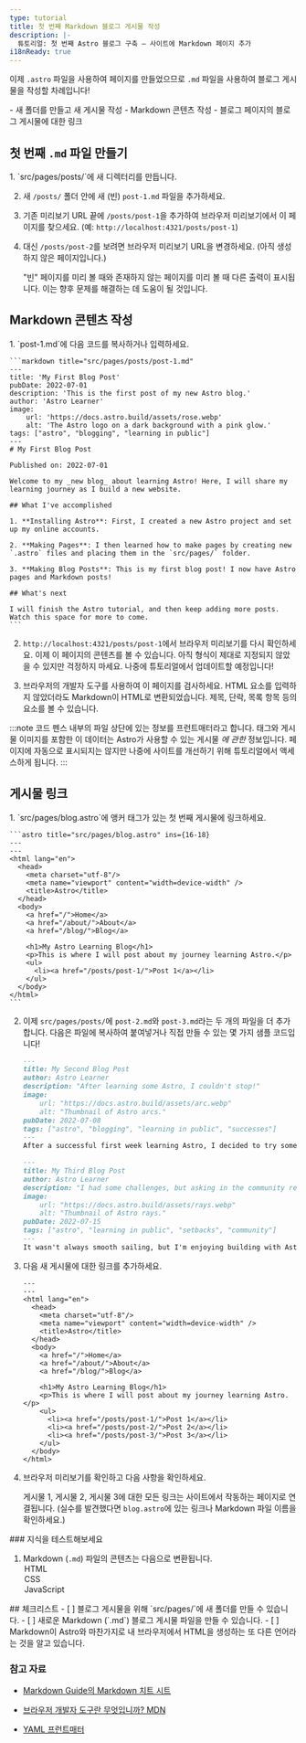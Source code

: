 ```yaml
---
type: tutorial
title: 첫 번째 Markdown 블로그 게시물 작성
description: |-
  튜토리얼: 첫 번째 Astro 블로그 구축 — 사이트에 Markdown 페이지 추가
i18nReady: true
---
```



이제 `.astro` 파일을 사용하여 페이지를 만들었으므로 `.md` 파일을 사용하여 블로그 게시물을 작성할 차례입니다!

<PreCheck>
  - 새 폴더를 만들고 새 게시물 작성
  - Markdown 콘텐츠 작성
  - 블로그 페이지의 블로그 게시물에 대한 링크
</PreCheck>

## 첫 번째 `.md` 파일 만들기

<Steps>
1. `src/pages/posts/`에 새 디렉터리를 만듭니다.

2. 새 `/posts/` 폴더 안에 새 (빈) `post-1.md` 파일을 추가하세요.

3. 기존 미리보기 URL 끝에 `/posts/post-1`을 추가하여 브라우저 미리보기에서 이 페이지를 찾으세요. (예: `http://localhost:4321/posts/post-1`)

4. 대신 `/posts/post-2`를 보려면 브라우저 미리보기 URL을 변경하세요. (아직 생성하지 않은 페이지입니다.)

    "빈" 페이지를 미리 볼 때와 존재하지 않는 페이지를 미리 볼 때 다른 출력이 표시됩니다. 이는 향후 문제를 해결하는 데 도움이 될 것입니다.
</Steps>

## Markdown 콘텐츠 작성

<Steps>
1. `post-1.md`에 다음 코드를 복사하거나 입력하세요.

    ```markdown title="src/pages/posts/post-1.md"
    ---
    title: 'My First Blog Post'
    pubDate: 2022-07-01
    description: 'This is the first post of my new Astro blog.'
    author: 'Astro Learner'
    image:
        url: 'https://docs.astro.build/assets/rose.webp'
        alt: 'The Astro logo on a dark background with a pink glow.'
    tags: ["astro", "blogging", "learning in public"]
    ---
    # My First Blog Post

    Published on: 2022-07-01

    Welcome to my _new blog_ about learning Astro! Here, I will share my learning journey as I build a new website.

    ## What I've accomplished

    1. **Installing Astro**: First, I created a new Astro project and set up my online accounts.

    2. **Making Pages**: I then learned how to make pages by creating new `.astro` files and placing them in the `src/pages/` folder.

    3. **Making Blog Posts**: This is my first blog post! I now have Astro pages and Markdown posts!

    ## What's next

    I will finish the Astro tutorial, and then keep adding more posts. Watch this space for more to come.
    ```

2. `http://localhost:4321/posts/post-1`에서 브라우저 미리보기를 다시 확인하세요. 이제 이 페이지의 콘텐츠를 볼 수 있습니다. 아직 형식이 제대로 지정되지 않았을 수 있지만 걱정하지 마세요. 나중에 튜토리얼에서 업데이트할 예정입니다!

3. 브라우저의 개발자 도구를 사용하여 이 페이지를 검사하세요. HTML 요소를 입력하지 않았더라도 Markdown이 HTML로 변환되었습니다. 제목, 단락, 목록 항목 등의 요소를 볼 수 있습니다.
</Steps>

:::note
코드 펜스 내부의 파일 상단에 있는 정보를 프런트매터라고 합니다. 태그와 게시물 이미지를 포함한 이 데이터는 Astro가 사용할 수 있는 게시물 *에 관한* 정보입니다. 페이지에 자동으로 표시되지는 않지만 나중에 사이트를 개선하기 위해 튜토리얼에서 액세스하게 됩니다.
:::

## 게시물 링크

<Steps>
1. `src/pages/blog.astro`에 앵커 태그가 있는 첫 번째 게시물에 링크하세요.

    ```astro title="src/pages/blog.astro" ins={16-18}
    ---
    ---
    <html lang="en">
      <head>
        <meta charset="utf-8"/>
        <meta name="viewport" content="width=device-width" />
        <title>Astro</title>
      </head>
      <body>
        <a href="/">Home</a>
        <a href="/about/">About</a>
        <a href="/blog/">Blog</a>

        <h1>My Astro Learning Blog</h1>
        <p>This is where I will post about my journey learning Astro.</p>
        <ul>
          <li><a href="/posts/post-1/">Post 1</a></li>
        </ul>
      </body>
    </html>
    ```

2. 이제 `src/pages/posts/`에 `post-2.md`와 `post-3.md`라는 두 개의 파일을 더 추가합니다. 다음은 파일에 복사하여 붙여넣거나 직접 만들 수 있는 몇 가지 샘플 코드입니다!

    ```md title="src/pages/posts/post-2.md"
    ---
    title: My Second Blog Post
    author: Astro Learner
    description: "After learning some Astro, I couldn't stop!"
    image: 
        url: "https://docs.astro.build/assets/arc.webp"
        alt: "Thumbnail of Astro arcs."
    pubDate: 2022-07-08
    tags: ["astro", "blogging", "learning in public", "successes"]
    ---
    After a successful first week learning Astro, I decided to try some more. I wrote and imported a small component from memory!
    ```

    ```md title="src/pages/posts/post-3.md"
    ---
    title: My Third Blog Post
    author: Astro Learner
    description: "I had some challenges, but asking in the community really helped!"
    image: 
        url: "https://docs.astro.build/assets/rays.webp"
        alt: "Thumbnail of Astro rays."
    pubDate: 2022-07-15
    tags: ["astro", "learning in public", "setbacks", "community"]
    ---
    It wasn't always smooth sailing, but I'm enjoying building with Astro. And, the [Discord community](https://astro.build/chat) is really friendly and helpful!
    ```

3. 다음 새 게시물에 대한 링크를 추가하세요.

    ```astro title="src/pages/blog.astro" ins={18-19}
    ---
    ---
    <html lang="en">
      <head>
        <meta charset="utf-8"/>
        <meta name="viewport" content="width=device-width" />
        <title>Astro</title>
      </head>
      <body>
        <a href="/">Home</a>
        <a href="/about/">About</a>
        <a href="/blog/">Blog</a>

        <h1>My Astro Learning Blog</h1>
        <p>This is where I will post about my journey learning Astro.</p>
        <ul>
          <li><a href="/posts/post-1/">Post 1</a></li>
          <li><a href="/posts/post-2/">Post 2</a></li>
          <li><a href="/posts/post-3/">Post 3</a></li>
        </ul>
      </body>
    </html>
    ```

4. 브라우저 미리보기를 확인하고 다음 사항을 확인하세요.

    게시물 1, 게시물 2, 게시물 3에 대한 모든 링크는 사이트에서 작동하는 페이지로 연결됩니다. (실수를 발견했다면 `blog.astro`에 있는 링크나 Markdown 파일 이름을 확인하세요.)
</Steps>

<Box icon="question-mark">
### 지식을 테스트해보세요

1. Markdown (`.md`) 파일의 콘텐츠는 다음으로 변환됩니다.
    <MultipleChoice>
        <Option isCorrect>HTML</Option>
        <Option>CSS</Option>
        <Option>JavaScript</Option>
    </MultipleChoice>
</Box>

<Box icon="check-list">
## 체크리스트

<Checklist>
- [ ] 블로그 게시물을 위해 `src/pages/`에 새 폴더를 만들 수 있습니다.
- [ ] 새로운 Markdown (`.md`) 블로그 게시물 파일을 만들 수 있습니다.
- [ ] Markdown이 Astro와 마찬가지로 내 브라우저에서 HTML을 생성하는 또 다른 언어라는 것을 알고 있습니다.
</Checklist>
</Box>

### 참고 자료

- [Markdown Guide의 Markdown 치트 시트](https://www.markdownguide.org/cheat-sheet/)  <Badge class="neutral-badge" text="외부 링크" />

- [브라우저 개발자 도구란 무엇입니까? MDN](https://developer.mozilla.org/en-US/docs/Learn/Common_questions/What_are_browser_developer_tools)  <Badge class="neutral-badge" text="외부 링크" />

- [YAML 프런트매터](https://assemble.io/docs/YAML-front-matter.html)  <Badge class="neutral-badge" text="외부 링크" />

